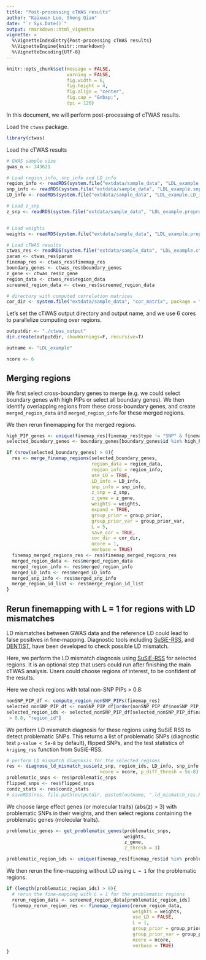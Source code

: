 ```yaml
---
title: "Post-processing cTWAS results"
author: "Kaixuan Luo, Sheng Qian"
date: "`r Sys.Date()`"
output: rmarkdown::html_vignette
vignette: >
  %\VignetteIndexEntry{Post-processing cTWAS results}
  %\VignetteEngine{knitr::rmarkdown}
  %\VignetteEncoding{UTF-8}
---
```



```r
knitr::opts_chunk$set(message = FALSE,
                      warning = FALSE,
                      fig.width = 6,
                      fig.height = 4,
                      fig.align = "center",
                      fig.cap = "&nbsp;",
                      dpi = 120)
```



In this document, we will perform post-processing of cTWAS results.

Load the `ctwas` package. 
```r
library(ctwas)
```

Load the cTWAS results
```r
# GWAS sample size
gwas_n <- 343621

# Load region_info, snp_info and LD_info
region_info <- readRDS(system.file("extdata/sample_data", "LDL_example.region_info.RDS", package = "ctwas"))
snp_info <- readRDS(system.file("extdata/sample_data", "LDL_example.snp_info.RDS", package = "ctwas"))
LD_info <- readRDS(system.file("extdata/sample_data", "LDL_example.LD_info.RDS", package = "ctwas"))

# Load z_snp
z_snp <- readRDS(system.file("extdata/sample_data", "LDL_example.preprocessed.z_snp.RDS", package = "ctwas"))


# Load weights
weights <- readRDS(system.file("extdata/sample_data", "LDL_example.preprocessed.weights.RDS", package = "ctwas"))

# Load cTWAS results
ctwas_res <- readRDS(system.file("extdata/sample_data", "LDL_example.ctwas_sumstats_res.RDS", package = "ctwas"))
param <- ctwas_res$param
finemap_res <- ctwas_res$finemap_res
boundary_genes <- ctwas_res$boundary_genes
z_gene <- ctwas_res$z_gene
region_data <- ctwas_res$region_data
screened_region_data <- ctwas_res$screened_region_data

# directory with computed correlation matrices
cor_dir <- system.file("extdata/sample_data", "cor_matrix", package = "ctwas")
```



Let's set the cTWAS output directory and output name, and we use 6 cores to parallelize computing over regions.
```r
outputdir <- "./ctwas_output"
dir.create(outputdir, showWarnings=F, recursive=T)

outname <- "LDL_example"

ncore <- 6
``` 


## Merging regions

We first select cross-boundary genes to merge (e.g. we could select boundary genes with high PIPs or select all boundary genes). We then identify overlapping regions from these cross-boundary genes, and create `merged_region_data` and `merged_region_info` for these merged regions. 

We then rerun finemapping for the merged regions.

```r
high_PIP_genes <- unique(finemap_res[finemap_res$type != "SNP" & finemap_res$susie_pip >= 0.5, "id"])
selected_boundary_genes <- boundary_genes[boundary_genes$id %in% high_PIP_genes, , drop=FALSE]

if (nrow(selected_boundary_genes) > 0){
  res <- merge_finemap_regions(selected_boundary_genes,
                               region_data = region_data,
                               region_info = region_info,
                               use_LD = TRUE,
                               LD_info = LD_info,
                               snp_info = snp_info,
                               z_snp = z_snp,
                               z_gene = z_gene,
                               weights = weights,
                               expand = TRUE,
                               group_prior = group_prior,
                               group_prior_var = group_prior_var,
                               L = 5,
                               save_cor = TRUE,
                               cor_dir = cor_dir,
                               ncore = 1,
                               verbose = TRUE)
  finemap_merged_regions_res <- res$finemap_merged_regions_res
  merged_region_data <- res$merged_region_data
  merged_region_info <- res$merged_region_info
  merged_LD_info <- res$merged_LD_info
  merged_snp_info <- res$merged_snp_info
  merge_region_id_list <- res$merge_region_id_list
}
```


## Rerun finemapping with L = 1 for regions with LD mismatches

LD mismatches between GWAS data and the reference LD could lead to false positives in fine-mapping. Diagnostic tools including [SuSiE-RSS][susierss_diagnostic], and [DENTIST][DENTIST], have been developed to check possible LD mismatch. 

Here, we perform the LD mismatch diagnosis using [SuSiE-RSS][susierss_diagnostic] for selected regions. It is an optional step that users could run after finishing the main cTWAS analysis. Users could choose regions of interest, to be confident of the results.

Here we check regions with total non-SNP PIPs > 0.8:
```r
nonSNP_PIP_df <- compute_region_nonSNP_PIPs(finemap_res)
selected_nonSNP_PIP_df <- nonSNP_PIP_df[order(nonSNP_PIP_df$nonSNP_PIP, decreasing = TRUE),]
selected_region_ids <- selected_nonSNP_PIP_df[selected_nonSNP_PIP_df$nonSNP_PIP
 > 0.8, "region_id"]
```


We perform LD mismatch diagnosis for these regions using SuSiE RSS to detect problematic SNPs. This returns a list of problematic SNPs (diagnostic test `p-value < 5e-8` by default), flipped SNPs, and the test statistics of `kriging_rss` function from SuSiE-RSS. 
```r
# perform LD mismatch diagnosis for the selected regions
res <- diagnose_ld_mismatch_susie(z_snp, region_ids, LD_info, snp_info, gwas_n, 
                                  ncore = ncore, p_diff_thresh = 5e-8)
problematic_snps <- res$problematic_snps
flipped_snps <- res$flipped_snps
condz_stats <- res$condz_stats
# saveRDS(res, file.path(outputdir, paste0(outname, ".ld_mismatch_res.RDS")))
```


We choose large effect genes (or molecular traits) (abs(z) > 3) with problematic SNPs in their weights, and then select regions containing the problematic genes (molecular traits).
```r
problematic_genes <- get_problematic_genes(problematic_snps, 
                                           weights, 
                                           z_gene, 
                                           z_thresh = 3)

problematic_region_ids <- unique(finemap_res[finemap_res$id %in% problematic_genes, "region_id"])
```

We then rerun the fine-mapping without LD using `L = 1` for the problematic regions. 
```r
if (length(problematic_region_ids) > 0){
  # rerun the fine-mapping with L = 1 for the problematic regions
  rerun_region_data <- screened_region_data[problematic_region_ids]
  finemap_rerun_region_res <- finemap_regions(rerun_region_data,
                                              weights = weights,
                                              use_LD = FALSE,
                                              L = 1,
                                              group_prior = group_prior,
                                              group_prior_var = group_prior_var, 
                                              ncore = ncore, 
                                              verbose = TRUE)
}
```


[reference]: https://xinhe-lab.github.io/ctwas/reference/index.html
[UKBB_LD_ref]: https://uchicago.box.com/s/jqocacd2fulskmhoqnasrknbt59x3xkn
[LDetect]: https://github.com/endrebak/ldetect
[PredictDB]: http://predictdb.org/
[FUSION_format]: http://gusevlab.org/projects/fusion/#compute-your-own-predictive-models
[S-PrediXcan]: https://www.nature.com/articles/s41467-018-03621-1
[susierss_diagnostic]: https://stephenslab.github.io/susieR/articles/susierss_diagnostic.html
[DENTIST]: https://github.com/Yves-CHEN/DENTIST/
